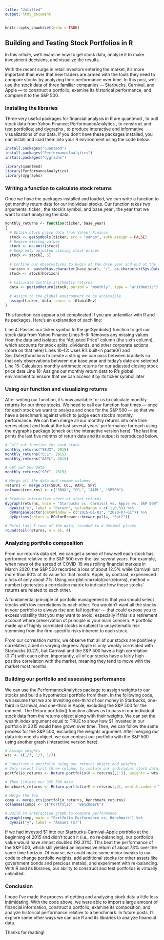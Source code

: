 ```yaml
---
title: "Untitled"
output: html_document
---
```


```r
knitr::opts_chunk$set(echo = TRUE)
```

## Building and Testing Stock Portfolios in R

In this article, we’ll examine how to get stock data, analyze it to make investment decisions, and visualize the results.

With the recent surge in retail investors entering the market, it’s more important than ever that new traders are armed with the tools they need to compare stocks by analyzing their performance over time. In this post, we’ll use the stock data of three familiar companies — Starbucks, Carnival, and Apple — to construct a portfolio, examine its historical performance, and compare it to the S&P 500.

### Installing the libraries
Three very useful packages for financial analysis in R are quantmod , to pull stock data from Yahoo Finance; PerformanceAnalytics , to construct and test portfolios; and dygraphs , to produce interactive and informative visualizations of our data. If you don’t have these packages installed, you can install and load them into your R environment using the code below.

```r
install.packages("quantmod")
install.packages("PerformanceAnalytics")
install.packages("dygraphs")

library(quantmod)
library(PerformanceAnalytics)
library(dygraphs)
```

### Writing a function to calculate stock returns
Once we have the packages installed and loaded, we can write a function to get monthly return data for our individual stocks. Our function takes two arguments: ticker , the stock’s symbol, and base_year , the year that we want to start analyzing the data.

```r
monthly_returns <- function(ticker, base_year)
{
  # Obtain stock price data from Yahoo! Finance
  stock <- getSymbols(ticker, src = "yahoo", auto.assign = FALSE) 
  # Remove missing values
  stock <- na.omit(stock)
  # Keep only adjusted closing stock prices
  stock <- stock[, 6]
  
  # Confine our observations to begin at the base year and end at the last available trading day
  horizon <- paste0(as.character(base_year), "/", as.character(Sys.Date()))
  stock <- stock[horizon]
  
  # Calculate monthly arithmetic returns
  data <- periodReturn(stock, period = "monthly", type = "arithmetic")
  
  # Assign to the global environment to be accessible
  assign(ticker, data, envir = .GlobalEnv)
}
```

This function can appear a bit complicated if you are unfamiliar with R and its packages. Here’s an explanation of each line:

Line 4: Passes our ticker symbol to the getSymbols() function to get our stock data from Yahoo Finance
Lines 5–8: Removes any missing values from the data and isolates the “Adjusted Price” column (the sixth column), which accounts for stock splits, dividends, and other corporate actions (more on that here)
Lines 10–12: Uses R’s built-in paste0() and Sys.Date()functions to create a string we can pass between brackets so that only observations between our base year and today’s date are selected
Line 15: Calculates monthly arithmetic returns for our adjusted closing stock price data
Line 18: Assigns our monthly return data to R’s global environment to ensure that we can access it by its ticker symbol later

### Using our function and visualizing returns
After writing our function, it’s now available for us to calculate monthly returns for our three stocks. We need to call our function four times — once for each stock we want to analyze and once for the S&P 500 — so that we have a benchmark against which to judge each stock’s monthly performance. We can then merge all our monthly returns into one time series object and look at the last several years’ performance for each using the dygraphs package (check out the interactive version here). The last line prints the last five months of return data and its output is reproduced below.


```r
# Call our function for each stock
monthly_returns("SBUX", 2015)
monthly_returns("CCL", 2015)
monthly_returns("AAPL", 2015)

# Get S&P 500 Data
monthly_returns("SPY", 2015)

# Merge all the data and rename columns
returns <- merge.xts(SBUX, CCL, AAPL, SPY)
colnames(returns) <- c("SBUX", "CCL", "AAPL", "SP500")

# Produce interactive chart of stock returns
dygraph(returns, main = "Starbucks vs. Carnival vs. Apple vs. S&P 500") %>%
  dyAxis("y", label = "Return", valueRange = c(-1,0.5)) %>%
  dyRangeSelector(dateWindow = c("2015-01-01", "2020-07-01")) %>%
  dyOptions(colors = RColorBrewer::brewer.pal(4, "Set2")) 

# Print last 5 rows of the data, rounded to 4 decimal places
round(tail(returns, n = 5), 4)
```


### Analyzing portfolio composition
From our returns data set, we can get a sense of how well each stock has performed relative to the S&P 500 over the last several years. For example, when news of the spread of COVID-19 was roiling financial markets in March 2020, the S&P 500 recorded a loss of about 12.5% while Carnival lost more than 60% of its value for that month. Apple, by contrast, experienced a loss of only about 7%. Using corrplot::corrplot(cor(returns), method = number) generates a correlation matrix to indicate how these stocks’ returns are related to each other.

A fundamental principle of portfolio management is that you should select stocks with low correlations to each other. You wouldn’t want all the stocks in your portfolio to always rise and fall together — that could expose you to excess volatility that you may want to avoid, especially if this is a retirement account where preservation of principle is your main concern. A portfolio made up of highly correlated stocks is subject to unsystematic risk stemming from the firm-specific risks inherent to each stock.

From our correlation matrix, we observe that all of our stocks are positively correlated, albeit in varying degrees. Apple is only weakly correlated with Starbucks (0.27), but Carnival and the S&P 500 have a high correlation (0.71) with each other. Importantly, all of our stocks have a fairly high positive correlation with the market, meaning they tend to move with the market most months.

### Building our portfolio and assessing performance
We can use the PerformanceAnalytics package to assign weights to our stocks and build a hypothetical portfolio from them. In the following code, we assume that we are investing one-third of our money in Starbucks, one-third in Carnival, and one-third in Apple, excluding the S&P 500 for the moment. The Return.portfolio() function allows us to pass in our individual stock data from the returns object along with their weights. We can set the wealth.index argument equal to TRUE to show how $1 invested in our portfolio in 2015 would have grown over time. Then, we can follow the same process for the S&P 500, excluding the weights argument. After merging our data into one xts object, we can contrast our portfolio with the S&P 500 using another graph (interactive version here):

```r
# Assign weights
wts <- c(1/3, 1/3, 1/3)

# Construct a portfolio using our returns object and weights
# Only select first three columns to isolate our individual stock data
portfolio_returns <- Return.portfolio(R = returns[,1:3], weights = wts, wealth.index = TRUE)

# Then isolate our S&P 500 data
benchmark_returns <- Return.portfolio(R = returns[,4], wealth.index = TRUE)

# Merge the two
comp <- merge.xts(portfolio_returns, benchmark_returns)
colnames(comp) <- c("Portfolio", "Benchmark")

# Build an interactive graph to compare performance
dygraph(comp, main = "Portfolio Performance vs. Benchmark") %>%
  dyAxis("y", label = "Amount ($)")
```

If we had invested $1 into our Starbucks-Carnival-Apple portfolio at the beginning of 2015 and didn’t touch it (i.e., no re-balancing), our portfolio’s value would have almost doubled (92.31%). This beat the performance of the S&P 500, which still yielded an impressive return of about 73% over the same time horizon. Of course, we could make some minor tweaks to our code to change portfolio weights, add additional stocks (or other assets like government bonds and precious metals), and experiment with re-balancing. With R and its libraries, our ability to construct and test portfolios is virtually unlimited.

### Conclusion
I hope I’ve made the process of getting and analyzing stock data a little less intimidating. With the code above, we were able to import a large amount of financial information, construct a portfolio, examine its composition, and analyze historical performance relative to a benchmark. In future posts, I’ll explore some other ways we can use R and its libraries to analyze financial data.

Thanks for reading!